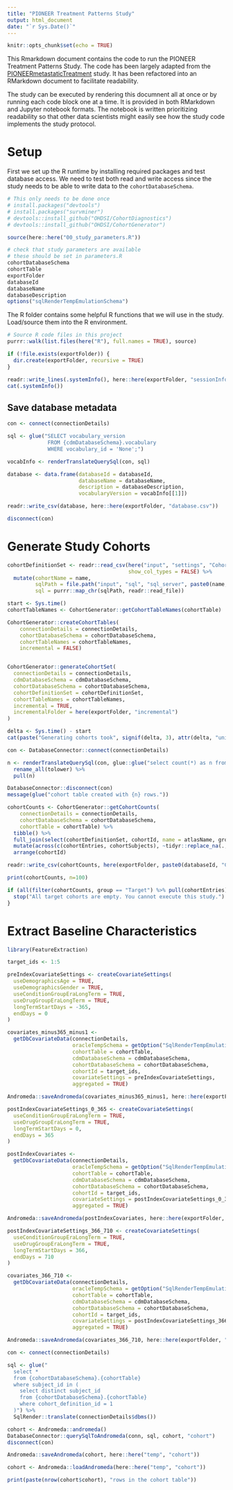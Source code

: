 ```yaml
---
title: "PIONEER Treatment Patterns Study"
output: html_document
date: "`r Sys.Date()`"
---
```


```r
knitr::opts_chunk$set(echo = TRUE)
```

This Rmarkdown document contains the code to run the PIONEER Treatment Patterns Study. The code has been largely adapted from the [PIONEERmetastaticTreatment](https://github.com/bdemeulder/PIONEERmetastaticTreatment) study. It has been refactored into an RMarkdown document to facilitate readability.

The study can be executed by rendering this documnent all at once or by running each code block one at a time. It is provided in both RMarkdown and Jupyter notebook formats. The notebook is written prioritizing readability so that other data scientists might easily see how the study code implements the study protocol.

# Setup

First we set up the R runtime by installing required packages and test database access. We need to test both read and write access since the study needs to be able to write data to the `cohortDatabaseSchema`.

```r
# This only needs to be done once
# install.packages("devtools")
# install.packages("survminer")
# devtools::install_github("OHDSI/CohortDiagnostics")
# devtools::install_github("OHDSI/CohortGenerator")
```



```r
source(here::here("00_study_parameters.R"))

# check that study parameters are available
# these should be set in parameters.R
cohortDatabaseSchema
cohortTable
exportFolder
databaseId
databaseName
databaseDescription
options("sqlRenderTempEmulationSchema")
```


The R folder contains some helpful R functions that we will use in the study. Load/source them into the R environment.

```r

# Source R code files in this project
purrr::walk(list.files(here("R"), full.names = TRUE), source)

if (!file.exists(exportFolder)) {
  dir.create(exportFolder, recursive = TRUE)
}

readr::write_lines(.systemInfo(), here::here(exportFolder, "sessionInfo.txt"))
cat(.systemInfo())
```


## Save database metadata

```r

con <- connect(connectionDetails)

sql <- glue("SELECT vocabulary_version 
             FROM {cdmDatabaseSchema}.vocabulary 
             WHERE vocabulary_id = 'None';")

vocabInfo <- renderTranslateQuerySql(con, sql)

database <- data.frame(databaseId = databaseId,
                       databaseName = databaseName,
                       description = databaseDescription,
                       vocabularyVersion = vocabInfo[[1]])

readr::write_csv(database, here::here(exportFolder, "database.csv"))

disconnect(con)
```

# Generate Study Cohorts

```r
cohortDefinitionSet <- readr::read_csv(here("input", "settings", "CohortsToCreate.csv"), 
                                       show_col_types = FALSE) %>% 
  mutate(cohortName = name,
         sqlPath = file.path("input", "sql", "sql_server", paste0(name, ".sql")),
         sql = purrr::map_chr(sqlPath, readr::read_file))
```


```r
start <- Sys.time()
cohortTableNames <- CohortGenerator::getCohortTableNames(cohortTable)

CohortGenerator::createCohortTables(
    connectionDetails = connectionDetails,
    cohortDatabaseSchema = cohortDatabaseSchema,
    cohortTableNames = cohortTableNames,
    incremental = FALSE)


CohortGenerator::generateCohortSet(
  connectionDetails = connectionDetails,
  cdmDatabaseSchema = cdmDatabaseSchema,
  cohortDatabaseSchema = cohortDatabaseSchema,
  cohortDefinitionSet = cohortDefinitionSet,
  cohortTableNames = cohortTableNames,
  incremental = TRUE,
  incrementalFolder = here(exportFolder, "incremental")
)

delta <- Sys.time() - start
cat(paste("Generating cohorts took", signif(delta, 3), attr(delta, "units")))
```

```r
con <- DatabaseConnector::connect(connectionDetails)

n <- renderTranslateQuerySql(con, glue::glue("select count(*) as n from {cohortDatabaseSchema}.{cohortTable}")) %>%
  rename_all(tolower) %>% 
  pull(n)

DatabaseConnector::disconnect(con)
message(glue("cohort table created with {n} rows."))
```

```r
cohortCounts <- CohortGenerator::getCohortCounts(
    connectionDetails = connectionDetails,
    cohortDatabaseSchema = cohortDatabaseSchema,
    cohortTable = cohortTable) %>%
  tibble() %>%
  full_join(select(cohortDefinitionSet, cohortId, name = atlasName, group), by = "cohortId") %>%
  mutate(across(c(cohortEntries, cohortSubjects), ~tidyr::replace_na(., 0)), databaseId = databaseId) %>%
  arrange(cohortId)

readr::write_csv(cohortCounts, here(exportFolder, paste0(databaseId, "CohortCounts.csv")))

print(cohortCounts, n=100)

if (all(filter(cohortCounts, group == "Target") %>% pull(cohortEntries) == 0)) {
  stop("All target cohorts are empty. You cannot execute this study.")
}
```

# Extract Baseline Characteristics

```r
library(FeatureExtraction)

target_ids <- 1:5

preIndexCovariateSettings <- createCovariateSettings(
  useDemographicsAge = TRUE,
  useDemographicsGender = TRUE,
  useConditionGroupEraLongTerm = TRUE,
  useDrugGroupEraLongTerm = TRUE,
  longTermStartDays = -365,
  endDays = 0
)

covariates_minus365_minus1 <- 
  getDbCovariateData(connectionDetails,
                     oracleTempSchema = getOption("SqlRenderTempEmulationSchema"),
                     cohortTable = cohortTable,
                     cdmDatabaseSchema = cdmDatabaseSchema,
                     cohortDatabaseSchema = cohortDatabaseSchema,
                     cohortId = target_ids,
                     covariateSettings = preIndexCovariateSettings,
                     aggregated = TRUE)

Andromeda::saveAndromeda(covariates_minus365_minus1, here::here(exportFolder, "covariates_minus365_minus1"))
```

```r
postIndexCovariateSettings_0_365 <- createCovariateSettings(
  useConditionGroupEraLongTerm = TRUE,
  useDrugGroupEraLongTerm = TRUE,
  longTermStartDays = 0,
  endDays = 365
)

postIndexCovariates <- 
  getDbCovariateData(connectionDetails,
                     oracleTempSchema = getOption("SqlRenderTempEmulationSchema"),
                     cohortTable = cohortTable,
                     cdmDatabaseSchema = cdmDatabaseSchema,
                     cohortDatabaseSchema = cohortDatabaseSchema,
                     cohortId = target_ids,
                     covariateSettings = postIndexCovariateSettings_0_365,
                     aggregated = TRUE)

Andromeda::saveAndromeda(postIndexCovariates, here::here(exportFolder, "covariates_0_365"))
```


```r

postIndexCovariateSettings_366_710 <- createCovariateSettings(
  useConditionGroupEraLongTerm = TRUE,
  useDrugGroupEraLongTerm = TRUE,
  longTermStartDays = 366,
  endDays = 710
)

covariates_366_710 <- 
  getDbCovariateData(connectionDetails,
                     oracleTempSchema = getOption("SqlRenderTempEmulationSchema"),
                     cohortTable = cohortTable,
                     cdmDatabaseSchema = cdmDatabaseSchema,
                     cohortDatabaseSchema = cohortDatabaseSchema,
                     cohortId = target_ids,
                     covariateSettings = postIndexCovariateSettings_366_710,
                     aggregated = TRUE)

Andromeda::saveAndromeda(covariates_366_710, here::here(exportFolder, "covariates_366_710"))
```


```r
con <- connect(connectionDetails)

sql <- glue("
  select * 
  from {cohortDatabaseSchema}.{cohortTable}
  where subject_id in (
    select distinct subject_id 
    from {cohortDatabaseSchema}.{cohortTable}
    where cohort_definition_id = 1
  )") %>% 
  SqlRender::translate(connectionDetails$dbms())

cohort <- Andromeda::andromeda()
DatabaseConnector::querySqlToAndromeda(conn, sql, cohort, "cohort")
disconnect(con)

Andromeda::saveAndromeda(cohort, here::here("temp", "cohort"))

cohort <- Andromeda::loadAndromeda(here::here("temp", "cohort"))

print(paste(nrow(cohort$cohort), "rows in the cohort table"))
```
